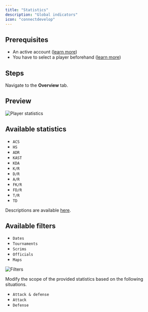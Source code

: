 ```yaml
---
title: "Statistics"
description: "Global indicators"
icon: "connectdevelop"
---
```


## Prerequisites

- An active account ([learn more](/get-started/setup))
- You have to select a player beforehand ([learn more](/core/player/root))

## Steps

Navigate to the **Overview** tab.

## Preview

<Frame>
    <img
        src="./images/statistics/component.png"
        alt="Player statistics"
    />
</Frame>

## Available statistics

- `ACS`
- `HS`
- `ADR`
- `KAST`
- `KDA`
- `K/R`
- `D/R`
- `A/R`
- `FK/R`
- `FD/R`
- `T/R`
- `TD`

Descriptions are available [here](/core/statistics-meaning).

## Available filters

- `Dates`
- `Tournaments`
- `Scrims`
- `Officials`
- `Maps`

<Frame>
    <img
        src="./images/statistics/filters.png"
        alt="Filters"
    />
</Frame>

Modify the scope of the provided statistics based on the following situations.
- `Attack & defense`
- `Attack`
- `Defense`
